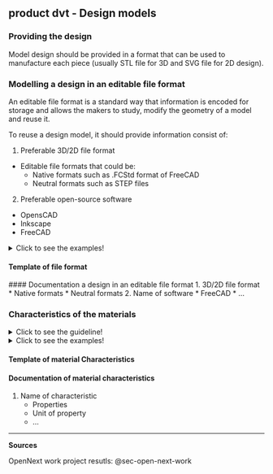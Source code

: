 ## product dvt - Design models

### Providing the design

Model design should be provided in a format that can be used to manufacture each piece (usually STL file for 3D and SVG file for 2D design).


### Modelling a design in an editable file format 

 
An editable file format is a standard way that information is encoded for storage and allows the makers to study, modify the geometry of a model and reuse it.


To reuse a design model, it should provide information consist of:

 1. Preferable 3D/2D file format
   - Editable file formats that could be:
     - Native formats such as .FCStd format of FreeCAD 
     - Neutral formats such as STEP files
 2. Preferable open-source software 
   - OpensCAD
   - Inkscape
   - FreeCAD


<details>
  <summary>Click to see the examples!</summary>
 
#### *Example of editable file formats:* 

*1. [Farmbot, Native CAD files](https://genesis.farm.bot/v1.5/Extras/cad)*

*2. [MIT Emergency Ventilator, Neutral CAD files](https://e-vent.mit.edu/resources/downloads/)*

*3. Types of CAD format of [transmagic](https://transmagic.com/cad-formats/)*
</details>

#### Template of file format

 #### Documentation a design in an editable file format
  1. 3D/2D file format
     * Native formats
     * Neutral formats
  2. Name of software
     * FreeCAD
     * ...

 
### Characteristics of the materials
<details>
  <summary>Click to see the guideline!</summary>
 
- **Definition:** *The characteristics of the materials are those that identify the reactions of materials reactions to heat, electricity, light, force, etc.* 

  - *Selection of materials  based on factors including properties for [behavioral](https://github.com/OPEN-NEXT/wp2.3_template/tree/main/Documentation/3.%20Design/Behavioral%20model) analysis, [environmental impact](https://github.com/OPEN-NEXT/wp2.3_Guideline-for-documentation-of-OSH-design-reuse/tree/main/Documentation/8.%20Disposal), [manufacturing](https://github.com/OPEN-NEXT/wp2.3_template/tree/main/Documentation/4.%20Manufacturing) processes in design reuse.* 

```
  The material characteristics of mechanical parts consist of: 
  
  1- Identifying the kind of characteristics and their properties: 
  
    - Mechanical characteristics like hardness, elasticity, plasticity, toughness, etc. 
    - Manufacturing properties like castability, machinability rating, etc.
    - Thermal characteristics like melting point, thermal conductivity, etc.
    - Electrical characteristics like electrical resistivity and conductibility, etc.
    - Chemical properties like corrosion resistance, surface tension, etc.
     
  ```
  </details>
  
  <details>
  <summary>Click to see the examples!</summary>
 
  #### *Example of material characteristics*:
  
*Figure below shows some physical properties of superalloy base elements.*

![Image of material characteristics](img/material_characteristics_example.jpg)

> Source: Kutz, M. ed., 2002. Handbook of materials selection. John Wiley & Sons.
  </details>
  
#### Template of material Characteristics
 
  #### Documentation of material characteristics
  1. Name of characteristic
     * Properties
     * Unit of property
     * ...
 
 
 ------------------------------------------------------------------------

**Sources**

OpenNext work project resutls: @sec-open-next-work

